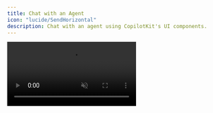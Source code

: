 ```yaml
---
title: Chat with an Agent
icon: "lucide/SendHorizontal"
description: Chat with an agent using CopilotKit's UI components.
---
```


<video src="/images/coagents/agentic-chat-ui.mp4" className="rounded-lg shadow-xl" loop playsInline controls autoPlay muted />
<Callout>
    This video shows the [coagents starter](https://github.com/CopilotKit/CopilotKit/tree/main/examples/coagents-starter-crewai-flows) repo with various Copilot UI components applied to it!
</Callout>

## What is this?

Agentic chat UIs are ways for your users to interact with your agent. CopilotKit provides a variety of different components to choose from, each
with their own unique use cases.

If you've gone through the [getting started guide](/crewai-flows/quickstart/crewai) **you already have a agentic chat UI setup**! Nothing else is needed
to get started.

## When should I use this?
CopilotKit provides a variety of different batteries-included components to choose from to create agent native applications. They scale
from simple chat UIs to completely custom applications.

<ComponentExamples components={props.components} />
